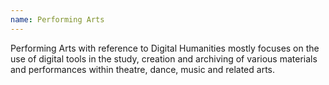 ```yaml
---
name: Performing Arts
---
```

Performing Arts with reference to Digital Humanities mostly focuses on the use of digital tools in the study, creation and archiving of various materials and performances within theatre, dance, music and related arts.
